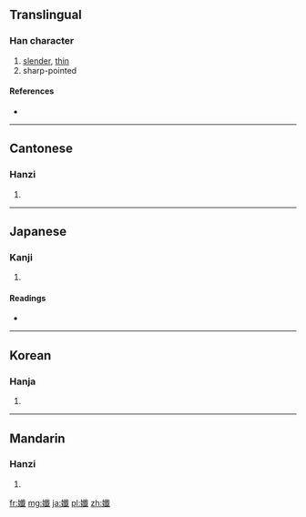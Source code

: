 ==Translingual==

===Han character===
{{Han char|rn=38|rad=女|as=17|sn=20|four=4345<sub>0</sub>|canj=女人戈一 (VOIM)|ids=⿰[[女]][[韱]]}}

# [[slender]], [[thin]]
# sharp-pointed

====References====
* {{Han ref|kx=0274.090|dkj=06893|dj=0542.260|hdz=21090.120|uh=5B45|ud=23365|bh=F443|bd=62531}}

----

==Cantonese==

===Hanzi===
{{yue-hanzi|jyut=|y=chim1}}

# {{defn|lang=yue|sort=女17}}

----

==Japanese==

===Kanji===
{{ja-kanji|grade=|rs=女17}}

# {{defn|lang=ja|sort=女17}}

====Readings====
* {{ja-readings|on=[[せん]] (sen)|kun=[[かよわい]] (kayowai)}}

----

==Korean==

===Hanja===
{{ko-hanja|hangeul=섬|rv=seom|mr=sŏm}}

# {{defn|lang=ko|sort=女17}}

----

==Mandarin==

===Hanzi===
{{cmn-hanzi|pin=[[xiān]] ([[xian1]])|wg=hsien<sup>1</sup>}}

# {{defn|lang=cmn|sort=女17}}

[[fr:孅]]
[[mg:孅]]
[[ja:孅]]
[[pl:孅]]
[[zh:孅]]